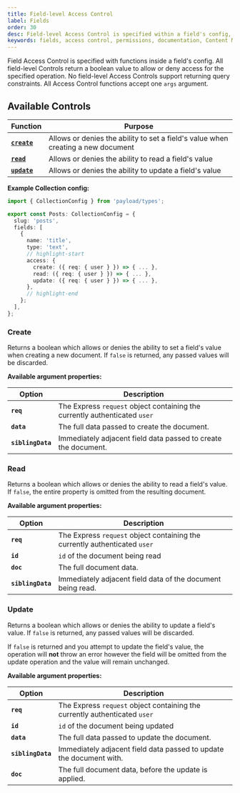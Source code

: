 ```yaml
---
title: Field-level Access Control
label: Fields
order: 30
desc: Field-level Access Control is specified within a field's config, and allows you to define which users can create, read or update Fields.
keywords: fields, access control, permissions, documentation, Content Management System, cms, headless, javascript, node, react, express
---
```


Field Access Control is specified with functions inside a field's config. All field-level Controls return a boolean value to allow or deny access for the specified operation. No field-level Access Controls support returning query constraints. All Access Control functions accept one `args` argument.

## Available Controls

| Function                 | Purpose |
| ------------------------ | ------- |
| **[`create`](#create)**  | Allows or denies the ability to set a field's value when creating a new document |
| **[`read`](#read)**      | Allows or denies the ability to read a field's value |
| **[`update`](#update)**  | Allows or denies the ability to update a field's value |

**Example Collection config:**
```ts
import { CollectionConfig } from 'payload/types';

export const Posts: CollectionConfig = {
  slug: 'posts',
  fields: [
    {
      name: 'title',
      type: 'text',
      // highlight-start
      access: {
        create: ({ req: { user } }) => { ... },
        read: ({ req: { user } }) => { ... },
        update: ({ req: { user } }) => { ... },
      },
      // highlight-end
    };
  ],
};
```

### Create

Returns a boolean which allows or denies the ability to set a field's value when creating a new document. If `false` is returned, any passed values will be discarded.

**Available argument properties:**

| Option            | Description |
| ----------------- | ----------- |
| **`req`**         | The Express `request` object containing the currently authenticated `user` |
| **`data`**        | The full data passed to create the document. |
| **`siblingData`** | Immediately adjacent field data passed to create the document. |

### Read

Returns a boolean which allows or denies the ability to read a field's value. If `false`, the entire property is omitted from the resulting document.

**Available argument properties:**

| Option            | Description |
| ----------------- | ----------- |
| **`req`**         | The Express `request` object containing the currently authenticated `user` |
| **`id`**          | `id` of the document being read |
| **`doc`**         | The full document data. |
| **`siblingData`** | Immediately adjacent field data of the document being read. |

### Update

Returns a boolean which allows or denies the ability to update a field's value. If `false` is returned, any passed values will be discarded.

If `false` is returned and you attempt to update the field's value, the operation will **not** throw an error however the field will be omitted from the update operation and the value will remain unchanged.

**Available argument properties:**

| Option            | Description |
| ----------------- | ----------- |
| **`req`**         | The Express `request` object containing the currently authenticated `user` |
| **`id`**          | `id` of the document being updated |
| **`data`**        | The full data passed to update the document. |
| **`siblingData`** | Immediately adjacent field data passed to update the document with. |
| **`doc`**         | The full document data, before the update is applied. |
